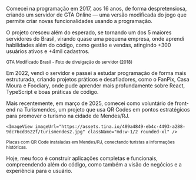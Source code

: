 Comecei na programação em 2017, aos 16 anos, de forma despretensiosa, criando
um servidor de GTA Online — uma versão modificada do jogo que permite criar
novas funcionalidades usando a programação.

O projeto cresceu além do esperado, se tornando um dos 5 maiores servidores
do Brasil, virando quase uma pequena empresa, onde aprendi habilidades além do código,
como gestão e vendas, atingindo +300 usuários ativos e +4mil cadastros.

<div className="animation-blur space-y-2">
  <ImageView imageUrl="https://assets.tina.io/489a4849-eb4c-4493-a288-9dc76cd3622f/gmb.jpg" className="rounded-xl" />

  <small className="text-xs text-right">
    GTA Modificado Brasil - Foto de divulgação do servidor (2018)
  </small>
</div>

Em 2022, vendi o servidor e passei a estudar programação de forma mais
estruturada, criando projetos práticos e desafiadores, como o FanPix, Casa
Moura e Foodiary, onde pude aprender mais profundamente sobre React,
TypeScript e boas práticas de código.

Mais recentemente, em março de 2025, comecei como voluntário de front-end na
Turismendes, um projeto que usa QR Codes em pontos estratégicos para promover o
turismo na cidade de Mendes/RJ.

<div className="animation-blur">
  <div className="flex gap-4 mb-2 flex-col md:flex-row">
    <ImageView imageUrl="https://assets.tina.io/489a4849-eb4c-4493-a288-9dc76cd3622f/turismendes1.jpg" className="md:w-1/2 rounded-xl" />

    <ImageView imageUrl="https://assets.tina.io/489a4849-eb4c-4493-a288-9dc76cd3622f/turismendes2.jpg" className="md:w-1/2 rounded-xl" />

  </div>

  <small className="text-xs text-right">
    Placas com QR Code instaladas em Mendes/RJ, conectando turistas a
    informações históricas.
  </small>
</div>

Hoje, meu foco é construir aplicações completas e funcionais, compreendendo
além do código, como também a visão de negócios e a experiência para o
usuário.

<div>
  <Title>TECNOLOGIAS QUE USO</Title>

  <div className="flex justify-center flex-wrap gap-3">
    <Technology />
  </div>
</div>
